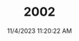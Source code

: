 ---
width: 5903
height: 3935
title: 2002
description: Gauge cluster on an Orange 1976 BMW 2002 2.2L 5-Speed shot in Blanco, TX.
date: 11/4/2023 11:20:22 AM
cameraMake: Sony
cameraModel: ILCE-7M3
lens: E 20-40mm F2.8 A062
settingsfStop: f/3.5
settingsISO: ISO 100
settingsShutter: 1/100
settingsFocalLength: 40 mm
---